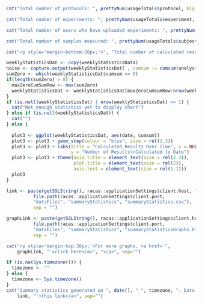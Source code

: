 ```r
cat("Total number of protocols: ", prettyNum(usageTotals$protocol, big.mark = ","))
```

```r
cat("Total number of experiments: ", prettyNum(usageTotals$experiment, big.mark = ","))
```

```r
cat("Total number of users who have uploaded experiments: ", prettyNum(usageTotals$user, big.mark = ","))
```

```r
cat("Total number of samples measured: ", prettyNum(usageTotals$subject_value, big.mark = ","))
```

```r
cat("<p style='margin-bottom:20px;'>", "Total number of calculated results: ", prettyNum(usageTotals$analysis_group_value, big.mark = ","), "</p>")
```

```r
weeklyStatisticsDat <- copy(weeklyStatisticsData)
noise <- capture.output(weeklyStatisticsDat[ , cumsum := cumsum(analysis_group_value)])
sumZero <- which(weeklyStatisticsDat$cumsum == 0)
if(length(sumZero) > 0) {
  maxZeroCumSumRow <- max(sumZero)
  weeklyStatisticsDat <- weeklyStatisticsDat[maxZeroCumSumRow:nrow(weeklyStatisticsDat)]
}
if (is.null(weeklyStatisticsDat) | nrow(weeklyStatisticsDat) == 1) {
  cat("Not enough statistics yet to display chart")
} else if (is.null(weeklyStatisticsDat)) {
  cat("")
} else {
  
  plot3 <- ggplot(weeklyStatisticsDat, aes(date, cumsum)) 
  plot3 <- plot3 + geom_step(colour = "blue", size = rel(1.3))
  plot3 <- plot3 + labs(title = "Calculated Results Over Time", x = NULL, 
                        y = "Number of Results\nCalculated to Date")
  plot3 <- plot3 + theme(axis.title = element_text(size = rel(1.3)), 
                         plot.title = element_text(size = rel(2)),
                         axis.text = element_text(size = rel(1.1)))
  plot3
}
```

```r
link <- paste(getSSLString(), racas::applicationSettings$client.host, ":", 
          file.path(racas::applicationSettings$client.port,
          "dataFiles", "summaryStatistics", "summaryStatistics.csv"), 
          sep = "")
```

```r
graphLink <- paste(getSSLString(), racas::applicationSettings$client.host, ":", 
          file.path(racas::applicationSettings$client.port,
          "dataFiles", "summaryStatistics", "summaryStatisticsGraphs.html"), 
          sep = "")
```

```r
cat("<p style='margin-top:30px;'>For more graphs, <a href='",
    graphLink, "'>click here</a>", "</p>", sep="")
```

```r
if (is.na(Sys.timezone())) {
  timezone <- ""
} else {
  timezone <- Sys.timezone()
}
cat("Summary statistics generated on ", date(), " ", timezone, ". Data can be downloaded at <a href='",
    link, "'>this link</a>", sep="")
```
